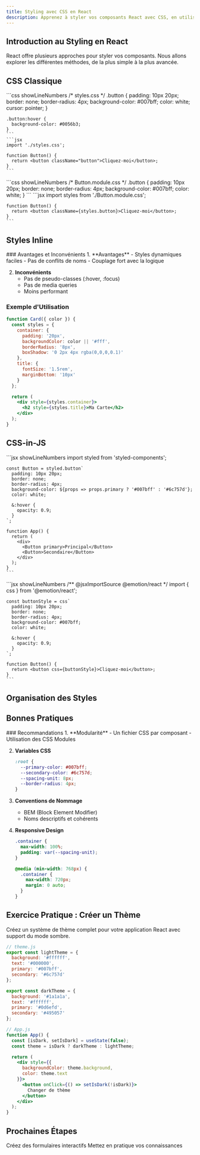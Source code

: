 ```yaml
---
title: Styling avec CSS en React
description: Apprenez à styler vos composants React avec CSS, en utilisant différentes approches et bonnes pratiques.
---
```



## Introduction au Styling en React

<Callout type="info">
  React offre plusieurs approches pour styler vos composants. Nous allons explorer les différentes méthodes, de la plus simple à la plus avancée.
</Callout>

## CSS Classique

<Tabs>
  <Tab label="CSS Externe" value="css-externe">
    ```css showLineNumbers
    /* styles.css */
    .button {
      padding: 10px 20px;
      border: none;
      border-radius: 4px;
      background-color: #007bff;
      color: white;
      cursor: pointer;
    }

    .button:hover {
      background-color: #0056b3;
    }
    ```
    ```jsx
    import './styles.css';

    function Button() {
      return <button className="button">Cliquez-moi</button>;
    }
    ```
  </Tab>
  <Tab label="CSS Modules" value="css-modules">
    ```css showLineNumbers
    /* Button.module.css */
    .button {
      padding: 10px 20px;
      border: none;
      border-radius: 4px;
      background-color: #007bff;
      color: white;
    }
    ```
    ```jsx
    import styles from './Button.module.css';

    function Button() {
      return <button className={styles.button}>Cliquez-moi</button>;
    }
    ```
  </Tab>
</Tabs>

## Styles Inline

<Steps>
### Avantages et Inconvénients
1. **Avantages**
   - Styles dynamiques faciles
   - Pas de conflits de noms
   - Couplage fort avec la logique

2. **Inconvénients**
   - Pas de pseudo-classes (:hover, :focus)
   - Pas de media queries
   - Moins performant
   
### Exemple d'Utilisation
```jsx showLineNumbers
function Card({ color }) {
  const styles = {
    container: {
      padding: '20px',
      backgroundColor: color || '#fff',
      borderRadius: '8px',
      boxShadow: '0 2px 4px rgba(0,0,0,0.1)'
    },
    title: {
      fontSize: '1.5rem',
      marginBottom: '10px'
    }
  };

  return (
    <div style={styles.container}>
      <h2 style={styles.title}>Ma Carte</h2>
    </div>
  );
}
```
</Steps>

## CSS-in-JS

<Cards>
  <Card title="Styled Components" icon="💅">
    ```jsx showLineNumbers
    import styled from 'styled-components';

    const Button = styled.button`
      padding: 10px 20px;
      border: none;
      border-radius: 4px;
      background-color: ${props => props.primary ? '#007bff' : '#6c757d'};
      color: white;

      &:hover {
        opacity: 0.9;
      }
    `;

    function App() {
      return (
        <div>
          <Button primary>Principal</Button>
          <Button>Secondaire</Button>
        </div>
      );
    }
    ```
  </Card>
  <Card title="Emotion" icon="👩‍🎤">
    ```jsx showLineNumbers
    /** @jsxImportSource @emotion/react */
    import { css } from '@emotion/react';

    const buttonStyle = css`
      padding: 10px 20px;
      border: none;
      border-radius: 4px;
      background-color: #007bff;
      color: white;

      &:hover {
        opacity: 0.9;
      }
    `;

    function Button() {
      return <button css={buttonStyle}>Cliquez-moi</button>;
    }
    ```
  </Card>
</Cards>

## Organisation des Styles

<Files>
  <Folder name="src" defaultOpen>
    <Folder name="styles" defaultOpen>
      <File name="variables.css" />
          <File name="reset.css" />
      <File name="global.css" />
    </Folder>
    <Folder name="components">
      <File name="Button.module.css" />
      <File name="Card.module.css" />
    </Folder>
  </Folder>
</Files>

## Bonnes Pratiques

<Steps>
### Recommandations
1. **Modularité**
   - Un fichier CSS par composant
   - Utilisation des CSS Modules

2. **Variables CSS**
   ```css showLineNumbers
   :root {
     --primary-color: #007bff;
     --secondary-color: #6c757d;
     --spacing-unit: 8px;
     --border-radius: 4px;
   }
   ```

3. **Conventions de Nommage**
   - BEM (Block Element Modifier)
   - Noms descriptifs et cohérents

4. **Responsive Design**
   ```css showLineNumbers
   .container {
     max-width: 100%;
     padding: var(--spacing-unit);
   }

   @media (min-width: 768px) {
     .container {
       max-width: 720px;
       margin: 0 auto;
     }
   }
   ```
</Steps>

## Exercice Pratique : Créer un Thème

<Callout type="info">
  Créez un système de thème complet pour votre application React avec support du mode sombre.
</Callout>

```jsx showLineNumbers
// theme.js
export const lightTheme = {
  background: '#ffffff',
  text: '#000000',
  primary: '#007bff',
  secondary: '#6c757d'
};

export const darkTheme = {
  background: '#1a1a1a',
  text: '#ffffff',
  primary: '#0d6efd',
  secondary: '#495057'
};

// App.js
function App() {
  const [isDark, setIsDark] = useState(false);
  const theme = isDark ? darkTheme : lightTheme;

  return (
    <div style={{ 
      backgroundColor: theme.background,
      color: theme.text
    }}>
      <button onClick={() => setIsDark(!isDark)}>
        Changer de thème
      </button>
    </div>
  );
}
```

## Prochaines Étapes

<Cards>
  <Card title="Formulaires" href="formulaires" icon="📝">
    Créez des formulaires interactifs
  </Card>
  <Card title="Projet Todo" href="projet-todo" icon="✅">
    Mettez en pratique vos connaissances
  </Card>
</Cards> 
